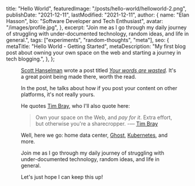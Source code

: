   title: "Hello World",
  featuredImage: "/posts/hello-world/helloworld-2.png",
  publishDate: "2021-12-11",
  lastModified: "2021-12-11",
  author: {
    name: "Elan Hasson",
    bio: "Software Developer and Tech Enthusiast",
    avatar: "/images/profile.jpg",
  },
  excerpt: "Join me as I go through my daily journey of struggling with under-documented technology, random ideas, and life in general.",
  tags: ["experiments", "random-thoughts", "meta"],
  seo: {
    metaTitle: "Hello World - Getting Started",
    metaDescription: "My first blog post about owning your own space on the web and starting a journey in tech blogging.",
  },
};

<Figure src="/posts/hello-world/helloworld-2.png" width={300} height={300} alt="The words 'Hello World' in neon green on a black background." />

[Scott Hanselman](https://twitter.com/shanselman) wrote a post titled _[Your words are wasted](https://www.hanselman.com/blog/your-words-are-wasted)._ It's a great point being made there, worth the read.

In the post, he talks about how if you post your content on other platforms, it's not really yours.

He quotes [Tim Bray](https://twitter.com/timbray), who I'll also quote here:

> Own your space on the Web, and _pay for it_. Extra effort, but otherwise you're a sharecropper. -— [Tim Bray](http://www.tbray.org/ongoing/When/201x/2012/08/18/Blogodammerung)

Well, here we go: home data center, [Ghost](https://ghost.org/), [Kubernetes](https://kubernetes.io/), and more.

Join me as I go through my daily journey of struggling with under-documented technology, random ideas, and life in general.

Let's just hope I can keep this up!